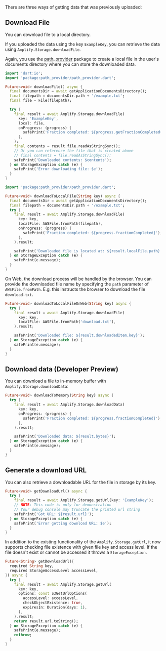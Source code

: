 There are three ways of getting data that was previously uploaded:

## Download File

You can download file to a local directory.

<BlockSwitcher>

<Block name="Stable (Mobile)">

If you uploaded the data using the key `ExampleKey`, you can retrieve the data using `Amplify.Storage.downloadFile`.

Again, you use the [path_provider](https://pub.dev/packages/path_provider) package to create a local file in the user's documents directory where you can store the downloaded data.

```dart
import 'dart:io';
import 'package:path_provider/path_provider.dart';

Future<void> downloadFile() async {
  final documentsDir = await getApplicationDocumentsDirectory();
  final filepath = documentsDir.path + '/example.txt';
  final file = File(filepath);

  try {
    final result = await Amplify.Storage.downloadFile(
      key: 'ExampleKey',
      local: file,
      onProgress: (progress) {
        safePrint('Fraction completed: ${progress.getFractionCompleted()}');
      },
    );
    final contents = result.file.readAsStringSync();
    // Or you can reference the file that is created above
    // final contents = file.readAsStringSync();
    safePrint('Downloaded contents: $contents');
  } on StorageException catch (e) {
    safePrint('Error downloading file: $e');
  }
}
```

</Block>

<Block name = "Developer Preview (Mobile & Desktop)">

```dart
import 'package:path_provider/path_provider.dart';

Future<void> downloadToLocalFile(String key) async {
  final documentsDir = await getApplicationDocumentsDirectory();
  final filepath = documentsDir.path + '/example.txt';
  try {
    final result = await Amplify.Storage.downloadFile(
      key: key,
      localFile: AWSFile.fromPath(filepath),
      onProgress: (progress) {
        safePrint('Fraction completed: ${progress.fractionCompleted}');
      },
    ).result;

    safePrint('Downloaded file is located at: ${result.localFile.path}');
  } on StorageException catch (e) {
    safePrint(e.message);
  }
}
```

</Block>

<Block name = "Developer Preview (Web)">

On Web, the download process will be handled by the browser. You can provide the downloaded file name by specifying the `path` parameter of `AWSFile.fromPath`. E.g. this instructs the browser to download the file `download.txt`.

```dart
Future<void> downloadToLocalFileOnWeb(String key) async {
  try {
    final result = await Amplify.Storage.downloadFile(
      key: key,
      localFile: AWSFile.fromPath('download.txt'),
    ).result;

    safePrint('Downloaded file: ${result.downloadedItem.key}');
  } on StorageException catch (e) {
    safePrint(e.message);
  }
}
```

</Block>

</BlockSwitcher>

## Download data (Developer Preview)

You can download a file to in-memory buffer with `Amplify.Storage.downloadData`:

```dart
Future<void> downloadToMemory(String key) async {
  try {
    final result = await Amplify.Storage.downloadData(
      key: key,
      onProgress: (progress) {
        safePrint('Fraction completed: ${progress.fractionCompleted}');
      },
    ).result;

    safePrint('Downloaded data: ${result.bytes}');
  } on StorageException catch (e) {
    safePrint(e.message);
  }
}
```

## Generate a download URL

You can also retrieve a downloadable URL for the file in storage by its key.

<BlockSwitcher>

<Block name="Stable (Mobile)">

```dart
Future<void> getDownloadUrl() async {
  try {
    final result = await Amplify.Storage.getUrl(key: 'ExampleKey');
    // NOTE: This code is only for demonstration
    // Your debug console may truncate the printed url string
    safePrint('Got URL: ${result.url}');
  } on StorageException catch (e) {
    safePrint('Error getting download URL: $e');
  }
}
```

</Block>

<Block name = "Developer Preview (Mobile, Web & Desktop)">

In addition to the existing functionality of the `Amplify.Storage.getUrl`, it now supports checking file existence with given file key and access level. If the file doesn't exist or cannot be accessed it throws a `StorageException`.

```dart
Future<String> getDownloadUrl({
  required String key,
  required StorageAccessLevel accessLevel,
}) async {
  try {
    final result = await Amplify.Storage.getUrl(
      key: key,
      options: const S3GetUrlOptions(
        accessLevel: accessLevel,
        checkObjectExistence: true,
        expiresIn: Duration(days: 1),
      ),
    ).result;
    return result.url.toString();
  } on StorageException catch (e) {
    safePrint(e.message);
    rethrow;
  }
}
```

</Block>

</BlockSwitcher>
